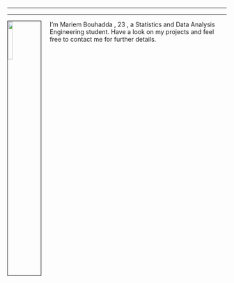 ---
  ---
  
  <link rel="stylesheet" href="styles.css" type="text/css">
    
  <img src="mariem.png" style="width:15%; border:1px solid; margin-right: 20px" align="left">
      
  I'm Mariem Bouhadda , 23 , a Statistics and Data Analysis Engineering student.
  Have a look on my projects and feel free to contact me for further details.
    
